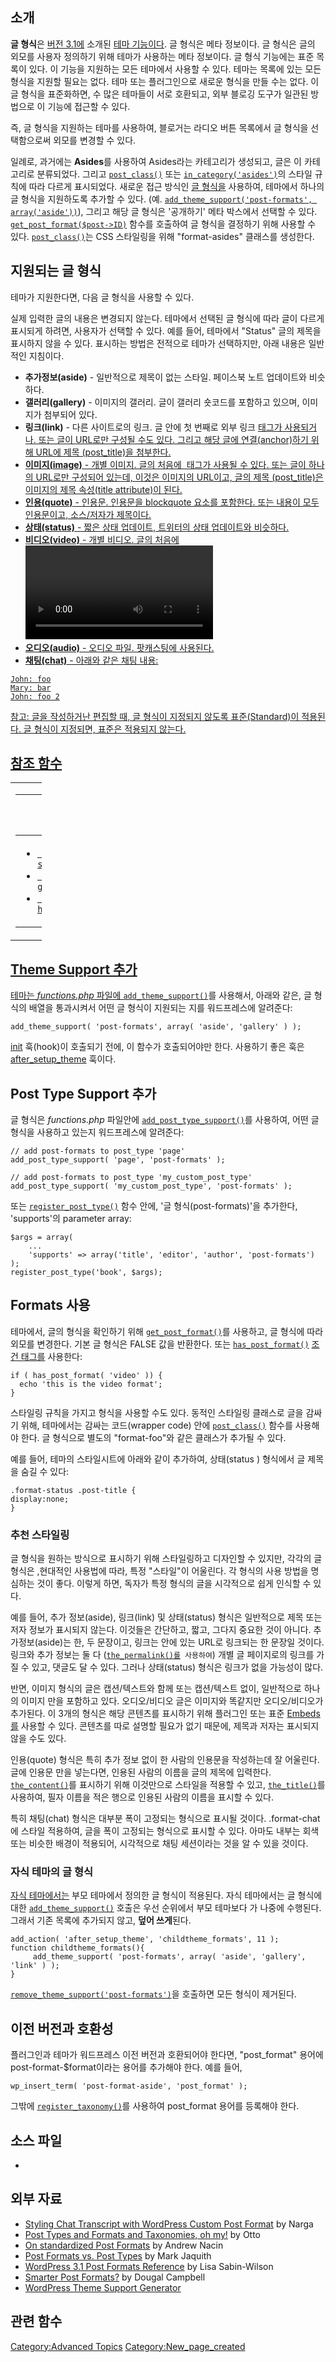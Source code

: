 {{Copyedit}}
{{Languages|
{{en|Post Formats}}
{{ko|Post Formats}}
{{es|Formatos de Entrada}}
{{ja|Post Formats}}
{{pt-br|Formatos de Posts}}
{{ru|Форматы записей}}
{{zh-cn|文章形式}}
{{zh-tw|文章格式}}
}}

==소개==
'''글 형식'''은 [[Version 3.1|버전 3.1]]에 소개된 [[Theme Features|테마 기능]]이다. 글 형식은 메타 정보이다. 글 형식은 글의 외모를 사용자 정의하기 위해 테마가 사용하는 메타 정보이다. 글 형식 기능에는 표준 목록이 있다. 이 기능을 지원하는 모든 테마에서 사용할 수 있다. 테마는 목록에 있는 모든 형식을 지원할 필요는 없다.  테마 또는 플러그인으로 새로운 형식을 만들 수는 없다. 이 글 형식을 표준화하면, 수 많은 테마들이 서로 호환되고, 외부 블로깅 도구가 일관된 방법으로 이 기능에 접근할 수 있다.

즉, 글 형식을 지원하는 테마를 사용하여, 블로거는 라디오 버튼 목록에서 글 형식을 선택함으로써 외모를 변경할 수 있다.

일례로, 과거에는 '''Asides'''를 사용하여 Asides라는 카테고리가 생성되고, 글은 이 카테고리로 분류되었다. 그리고 <tt>[[Template_Tags/post_class|post_class()]]</tt> 또는 <tt>[[Conditional Tags|in_category('asides')]]</tt>의 스타일 규칙에 따라 다르게 표시되었다. 새로운 접근 방식인 [[Post Formats|글 형식]]을 사용하여, 테마에서 하나의 글 형식을 지원하도록 추가할 수 있다. (예. <tt>[[Function_Reference/add_theme_support|add_theme_support('post-formats', array('aside'))]]</tt>), 그리고 해당 글 형식은 '공개하기' 메타 박스에서 선택할 수 있다. <tt>[[Function_Reference/get_post_format|get_post_format($post->ID)]]</tt> 함수를 호출하여 글 형식을 결정하기 위해 사용할 수 있다. <tt>[[Template_Tags/post_class|post_class()]]</tt>는 CSS 스타일링을 위해 "format-asides" 클래스를 생성한다.

==지원되는 글 형식==

테마가 지원한다면, 다음 글 형식을 사용할 수 있다.

실제 입력한 글의 내용은 변경되지 않는다. 테마에서 선택된 글 형식에 따라 글이 다르게 표시되게 하려면, 사용자가 선택할 수 있다. 예를 들어, 테마에서 "Status" 글의 제목을 표시하지 않을 수 있다. 표시하는 방법은 전적으로 테마가 선택하지만, 아래 내용은 일반적인 지침이다.

* '''추가정보(aside)''' - 일반적으로 제목이 없는 스타일. 페이스북 노트 업데이트와 비슷하다.
* '''갤러리(gallery)''' - 이미지의 갤러리. 글이 갤러리 숏코드를 포함하고 있으며, 이미지가 첨부되어 있다.
* '''링크(link)''' - 다른 사이트로의 링크. 글 안에 첫 번째로 외부 링크 <a href=””> 태그가 사용되거나. 또는 글이 URL로만 구성될 수도 있다. 그리고 해당 글에 연결(anchor)하기 위해 URL에 제목 (post_title)을 첨부한다. 
* '''이미지(image)''' - 개별 이미지. 글의 처음에 <img /> 태그가 사용될 수 있다. 또는 글이 하나의 URL로만 구성되어 있는데, 이것은 이미지의 URL이고, 글의 제목 (post_title)은 이미지의 제목 속성(title attribute)이 된다.
* '''인용(quote)''' -  인용문. 인용문을 blockquote 요소를 포함한다. 또는 내용이 모두 인용문이고, 소스/저자가 제목이다.
* '''상태(status)''' - 짧은 상태 업데이트, 트위터의 상태 업데이트와 비슷하다.
* '''비디오(video)''' - 개별 비디오. 글의 처음에 <video /> 태그가 있거나 또는 비디오 object/embed 코드가 포함되어 있다. 블로그에서 비디오가 지원된다면(플러그인을 사용하는 경우와 같이), 글에 첨부 자료로 비디오가 포함될 수도 있다.
* '''오디오(audio)''' - 오디오 파일. 팟캐스팅에 사용된다.
* '''채팅(chat)''' - 아래와 같은 채팅 내용:
<pre>
John: foo
Mary: bar
John: foo 2
</pre>

참고: 글을 작성하거난 편집할 때, 글 형식이 지정되지 않도록 표준(Standard)이 적용된다. 글 형식이 지정되면, 표준은 적용되지 않는다.

== 참조 함수 ==

{| cellspacing="10" width="100%"
|- valign="top"
| width="50%" |

{| class="widefat"
|- style="background:#464646; color:#d7d7d7;"
! '''주요 함수'''
|-
|
* <tt>[[Function_Reference/set_post_format | set_post_format()]]</tt>
* <tt>[[Function_Reference/get_post_format | get_post_format()]]</tt>
* <tt>[[Function_Reference/has_post_format | has_post_format()]]</tt>
|}

| width="50%" |

{| class="widefat"
|- style="background:#464646; color:#d7d7d7;"
! '''기타 함수'''
|-
|
* <tt>[[Function_Reference/get_post_format_link | get_post_format_link()]]</tt>
* <tt>[[Function_Reference/get_post_format_string | get_post_format_string()]]</tt>
|}
|}

== Theme Support 추가==

테마는 ''functions.php'' 파일에 <tt>[[Function_Reference/add_theme_support|add_theme_support()]]</tt>를 사용해서, 아래와 같은, 글 형식의 배열을 통과시켜서 어떤 글 형식이 지원되는 지를  워드프레스에 알려준다:

<pre>add_theme_support( 'post-formats', array( 'aside', 'gallery' ) );</pre>

[[Plugin_API/Action_Reference/init|init]] 훅(hook)이 호출되기 전에, 이 함수가 호출되어야만 한다. 사용하기 좋은 훅은[[Plugin_API/Action_Reference/after_setup_theme|after_setup_theme]] 훅이다.

== Post Type Support 추가==

글 형식은  ''functions.php'' 파일안에 <tt>[[Function_Reference/add_post_type_support|add_post_type_support()]]</tt>를 사용하여,  어떤 글 형식을 사용하고 있는지 워드프레스에 알려준다:

<pre>// add post-formats to post_type 'page'
add_post_type_support( 'page', 'post-formats' );

// add post-formats to post_type 'my_custom_post_type'
add_post_type_support( 'my_custom_post_type', 'post-formats' );</pre>

또는 <tt>[[Function_Reference/register_post_type|register_post_type()]]</tt> 함수 안에, '글 형식(post-formats)'을 추가한다, 'supports'의 parameter array:

<pre>
$args = array(
	...
	'supports' => array('title', 'editor', 'author', 'post-formats')
); 
register_post_type('book', $args);
</pre>

== Formats 사용 ==

테마에서, 글의 형식을 확인하기 위해 <tt>[[Function_Reference/get_post_format|get_post_format()]]</tt>를 사용하고, 글 형식에 따라 외모를 변경한다. 기본 글 형식은 FALSE 값을 반환한다.  또는 <tt>[[Function_Reference/has_post_format|has_post_format()]]</tt> [[Conditional Tags|조건 태그]]를 사용한다:

<pre>
if ( has_post_format( 'video' )) {
  echo 'this is the video format';
}
</pre>

스타일링 규칙을 가지고 형식을 사용할 수도 있다. 동적인 스타일링 클래스로 글을 감싸기 위해, 테마에서는 감싸는 코드(wrapper code) 안에 <tt>[[Template_Tags/post_class|post_class()]]</tt> 함수를 사용해야 한다. 글 형식으로  별도의 "format-foo"와 같은 클래스가 추가될 수 있다.

예를 들어, 테마의 스타일시트에 아래와 같이 추가하여, 상태(status ) 형식에서 글 제목을 숨길 수 있다:
<pre>
.format-status .post-title {
display:none;
}
</pre>

=== 추천 스타일링 ===

글 형식을 원하는 방식으로 표시하기 위해 스타일링하고 디자인할 수 있지만, 각각의 글 형식은 ,현대적인 사용법에 따라, 특정 "스타일"이 어울린다. 각 형식의 사용 방법을 명심하는 것이 좋다. 이렇게 하면, 독자가 특정 형식의 글을 시각적으로 쉽게 인식할 수 있다.

예를 들어, 추가 정보(aside), 링크(link) 및 상태(status) 형식은 일반적으로 제목 또는 저자 정보가 표시되지 않는다. 이것들은 간단하고, 짧고, 그다지 중요한 것이 아니다. 추가정보(aside)는 한, 두 문장이고, 링크는 안에 있는 URL로 링크되는 한 문장일 것이다. 링크와 추가 정보는 둘 다  (<tt>[[Function_Reference/the_permalink|the_permalink()]]를 사용하여</tt>) 개별 글 페이지로의 링크를 가질 수 있고, 댓글도 달 수 있다. 그러나 상태(status) 형식은 링크가 없을 가능성이 많다.

반면, 이미지 형식의 글은 캡션/텍스트와 함께 또는 캡션/텍스트 없이, 일반적으로 하나의 이미지 만을 포함하고 있다. 오디오/비디오 글은 이미지와 똑같지만 오디오/비디오가 추가된다. 이 3개의 형식은 해당 콘텐츠를 표시하기 위해 플러그인 또는 표준 [[Embeds]]를 사용할 수 있다. 콘텐츠를 따로 설명할 필요가 없기 때문에, 제목과 저자는 표시되지 않을 수도 있다.

인용(quote) 형식은 특히 추가 정보 없이 한 사람의 인용문을 작성하는데 잘 어울린다. 글에 인용문 만을 넣는다면, 인용된 사람의 이름을 글의 제목에 입력한다. <tt>[[Function_Reference/the_content|the_content()]]</tt>를 표시하기 위해 이것만으로 스타일을 적용할 수 있고, <tt>[[Function_Reference/the_title|the_title()]]</tt>를 사용하여, 필자 이름을 적은 행으로 인용된 사람의 이름을 표시할 수 있다.

특히 채팅(chat) 형식은 대부분 폭이 고정되는 형식으로 표시될 것이다. .format-chat에 스타일 적용하여, 글을 폭이 고정되는 형식으로 표시할 수 있다. 아마도 내부는 회색 또는 비슷한 배경이 적용되어, 시각적으로 채팅  세션이라는 것을 알 수 있을 것이다.

===자식 테마의 글 형식===
[[Child Themes|자식 테마]]에서는 부모 테마에서 정의한 글 형식이 적용된다. 자식 테마에서는 글 형식에 대한 <tt>[[Function_Reference/add_theme_support|add_theme_support()]]</tt> 호출은 우선 순위에서 부모 테마보다 가 나중에 수행된다. 그래서 기존 목록에 추가되지 않고,  '''덮어 쓰게'''된다.  

<pre>
add_action( 'after_setup_theme', 'childtheme_formats', 11 );
function childtheme_formats(){
     add_theme_support( 'post-formats', array( 'aside', 'gallery', 'link' ) );
}
</pre>

<tt>[[Function_Reference/remove_theme_support|remove_theme_support('post-formats')]]</tt>을 호출하면 모든 형식이 제거된다.

== 이전 버전과 호환성 ==

플러그인과 테마가 워드프레스 이전 버전과 호환되어야 한다면, "post_format" 용어에 post-format-$format이라는 용어를 추가해야 한다. 예를 들어,

<pre>
wp_insert_term( 'post-format-aside', 'post_format' );
</pre>

그밖에 <tt>[[Function_Reference/register_taxonomy|register_taxonomy()]]</tt>를 사용하여 post_format 용어를 등록해야 한다.

== 소스 파일 ==
* {{Trac|wp-includes/post.php}}

== 외부 자료  ==
* [http://www.narga.net/styling-wordpress-chat-transcript/ Styling Chat Transcript with WordPress Custom Post Format] by Narga
* [http://ottopress.com/2010/post-types-and-formats-and-taxonomies-oh-my/ Post Types and Formats and Taxonomies, oh my!] by Otto
* [http://andrewnacin.com/2011/01/27/on-standardized-post-formats/ On standardized Post Formats] by Andrew Nacin
* [http://markjaquith.wordpress.com/2010/11/12/post-formats-vs-custom-post-types/ Post Formats vs. Post Types] by Mark Jaquith
* [http://lisasabin-wilson.com/wordpress-3-1-post-formats-reference WordPress 3.1 Post Formats Reference] by Lisa Sabin-Wilson
* [http://dougal.gunters.org/blog/2010/12/10/smarter-post-formats Smarter Post Formats?] by Dougal Campbell
* [http://generatewp.com/theme-support/ WordPress Theme Support Generator]

== 관련 함수 ==
{{Post Formats}}

{{Theme Support}}

[[Category:Advanced Topics]]

[[Category:New_page_created]]